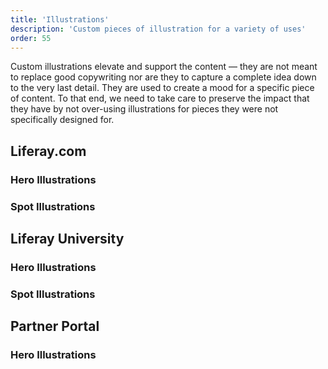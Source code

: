 ```yaml
---
title: 'Illustrations'
description: 'Custom pieces of illustration for a variety of uses'
order: 55
---
```



Custom illustrations elevate and support the content &mdash; they are not meant to replace good copywriting nor are they to capture a complete idea down to the very last detail. They are used to create a mood for a specific piece of content. To that end, we need to take care to preserve the impact that they have by not over-using illustrations for pieces they were not specifically designed for.

## Liferay.com

### Hero Illustrations

<ImageDownload altText="Homepage Hero Illustration" title="Homepage Hero" source="/images/illustrations/liferay-dot-com/hero-homepage.png" downloadName="Homepage Hero Illustration.png" />
<ImageDownload altText="Analytics Cloud Hero Illustration" title="Analytics Cloud Hero" source="/images/illustrations/liferay-dot-com/hero-analytics-cloud.png" downloadName="Analytics Cloud Hero Illustration.png" />
<ImageDownload altText="Commerce Hero Illustration" title="Commerce Hero" source="/images/illustrations/liferay-dot-com/hero-commerce.png" downloadName="Commerce Hero Illustration.png" />
<ImageDownload altText="DXP Hero Illustration" title="DXP Hero" source="/images/illustrations/liferay-dot-com/hero-dxp.png" downloadName="DXP Hero Illustration.png" />
<ImageDownload altText="DXP Cloud Hero Illustration" title="DXP Cloud Hero" source="/images/illustrations/liferay-dot-com/hero-dxp-cloud.png" downloadName="DXP Cloud Hero Illustration.png" />

### Spot  Illustrations

<Grid columns="repeat( auto-fit, minmax(200px, 1fr) )" autoRows="auto" >
    <ImageDownload altText="Digital Workplace Spot Illustration" title="Digital Workplace Spot" source="/images/illustrations/liferay-dot-com/spot-digital-workplace.png" downloadName="Digital Workplace Spot Illustration.png" />
    <ImageDownload altText="Web Experiences Spot Illustration" title="Web Experiences Spot" source="/images/illustrations/liferay-dot-com/spot-web-experiences.png" downloadName="Web Experiences Spot Illustration.png" />
</Grid>
<ImageDownload width="60%" altText="Customer Service Spot Illustration" title="Customer Service Spot" source="/images/illustrations/liferay-dot-com/spot-customer-service.png" downloadName="Customer Service Spot Illustration.png" />

## Liferay University

### Hero Illustrations

<ImageDownload altText="Lms Pass Hero Illustration" title="LMS Pass Hero" source="/images/illustrations/liferay-university/hero-lms-pass.png" downloadName="Lms Pass Hero Illustration.png" />


### Spot  Illustrations

<ImageDownload width="50%" altText="Lms Laptop Spot Illustration" title="LMS Laptop Spot" source="/images/illustrations/liferay-university/spot-lms-laptop.png" downloadName="Lms Laptop Spot Illustration.png" />


## Partner Portal

### Hero Illustrations

<ImageDownload altText="Marketing Hero Illustration" title="Marketing Hero" source="/images/illustrations/partner-portal/hero-marketing.png" downloadName="Marketing Hero Illustration.png" />
<ImageDownload altText="Sales Hero Illustration" title="Sales Hero" source="/images/illustrations/partner-portal/hero-sales.png" downloadName="Sales Hero Illustration.png" />
<ImageDownload altText="Resources Hero Illustration" title="Resources Hero" source="/images/illustrations/partner-portal/hero-resources.png" downloadName="Resources Hero Illustration.png" />
<ImageDownload altText="Support Hero Illustration" title="Support Hero" source="/images/illustrations/partner-portal/hero-support.png" downloadName="Support Hero Illustration.png" />
<ImageDownload altText="Technical Hero Illustration" title="Technical Hero" source="/images/illustrations/partner-portal/hero-technical.jpg" downloadName="Technical Hero Illustration.jpg" />
